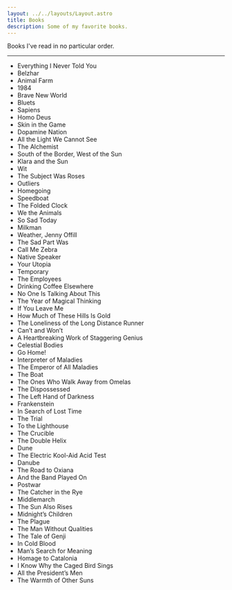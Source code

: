 ```yaml
---
layout: ../../layouts/Layout.astro
title: Books
description: Some of my favorite books.
---
```


Books I've read in no particular order.
___


- Everything I Never Told You  
- Belzhar  
- Animal Farm  
- 1984  
- Brave New World  
- Bluets  
- Sapiens  
- Homo Deus  
- Skin in the Game  
- Dopamine Nation  
- All the Light We Cannot See  
- The Alchemist  
- South of the Border, West of the Sun  
- Klara and the Sun  
- Wit  
- The Subject Was Roses  
- Outliers  
- Homegoing  
- Speedboat  
- The Folded Clock  
- We the Animals  
- So Sad Today  
- Milkman  
- Weather, Jenny Offill  
- The Sad Part Was  
- Call Me Zebra  
- Native Speaker  
- Your Utopia  
- Temporary  
- The Employees  
- Drinking Coffee Elsewhere  
- No One Is Talking About This  
- The Year of Magical Thinking  
- If You Leave Me  
- How Much of These Hills Is Gold  
- The Loneliness of the Long Distance Runner  
- Can’t and Won’t  
- A Heartbreaking Work of Staggering Genius  
- Celestial Bodies  
- Go Home!  
- Interpreter of Maladies  
- The Emperor of All Maladies  
- The Boat  
- The Ones Who Walk Away from Omelas  
- The Dispossessed  
- The Left Hand of Darkness  
- Frankenstein  
- In Search of Lost Time  
- The Trial  
- To the Lighthouse  
- The Crucible  
- The Double Helix  
- Dune  
- The Electric Kool-Aid Acid Test  
- Danube  
- The Road to Oxiana  
- And the Band Played On  
- Postwar  
- The Catcher in the Rye  
- Middlemarch  
- The Sun Also Rises  
- Midnight’s Children  
- The Plague  
- The Man Without Qualities  
- The Tale of Genji  
- In Cold Blood  
- Man’s Search for Meaning  
- Homage to Catalonia  
- I Know Why the Caged Bird Sings  
- All the President’s Men  
- The Warmth of Other Suns  






